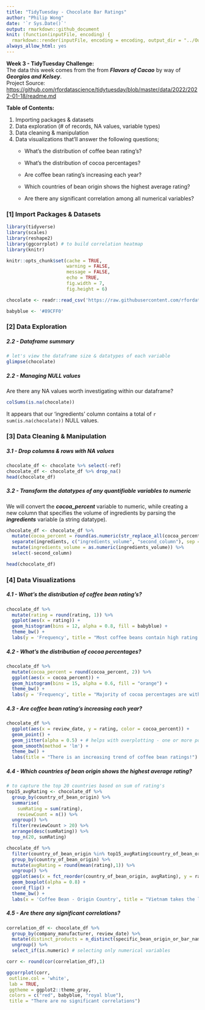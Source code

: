 ```yaml
---
title: "TidyTuesday - Chocolate Bar Ratings"
author: "Philip Wong"
date: '`r Sys.Date()`'
output: rmarkdown::github_document
knit: (function(inputFile, encoding) {
  rmarkdown::render(inputFile, encoding = encoding, output_dir = "../Output") })
always_allow_html: yes
---
```


<strong> Week 3 - TidyTuesday Challenge: </strong> <br> The data this week comes from the 
from ***Flavors of Cacao*** by way of ***Georgios and Kelsey***. <br> 
Project Source: <https://github.com/rfordatascience/tidytuesday/blob/master/data/2022/2022-01-18/readme.md> <br>

<strong> Table of Contents: </strong> <br>

1.  Importing packages & datasets
2.  Data exploration (# of records, NA values, variable types)
3.  Data cleaning & manipulation
4.  Data visualizations that'll answer the following questions;
    -   What's the distribution of coffee bean rating's? 

    -   What's the distribution of cocoa percentages?
    
    -   Are coffee bean rating's increasing each year?
    
    -   Which countries of bean origin shows the highest average rating?
    
    -   Are there any significant correlation among all numerical variables?

### [1] Import Packages & Datasets

```r
library(tidyverse)
library(scales)
library(reshape2)
library(ggcorrplot) # to build correlation heatmap
library(knitr)

knitr::opts_chunk$set(cache = TRUE, 
                      warning = FALSE,
                      message = FALSE, 
                      echo = TRUE, 
                      fig.width = 7, 
                      fig.height = 6)

chocolate <- readr::read_csv('https://raw.githubusercontent.com/rfordatascience/tidytuesday/master/data/2022/2022-01-18/chocolate.csv')

babyblue <- '#89CFF0'
```

### [2] Data Exploration

##### 2.2 - Dataframe summary

```r
# let's view the dataframe size & datatypes of each variable
glimpse(chocolate)
```

##### 2.2 - Managing NULL values

Are there any NA values worth investigating within our dataframe?

```r
colSums(is.na(chocolate))
```
It appears that our 'ingredients' column contains a total of `r sum(is.na(chocolate))` NULL values.

### [3] Data Cleaning & Manipulation

##### 3.1 - Drop columns & rows with NA values

```r
chocolate_df <- chocolate %>% select(-ref)
chocolate_df <- chocolate_df %>% drop_na()
head(chocolate_df)
```

##### 3.2 - Transform the datatypes of any quantifiable variables to numeric

We will convert the ***cocoa_percent*** variable to numeric, while creating a new column that specifies the volume of ingredients by parsing the ***ingredients*** variable (a string datatype).

```r
chocolate_df <- chocolate_df %>% 
  mutate(cocoa_percent = round(as.numeric(str_replace_all(cocoa_percent, "%", ""))/100, 2)) %>% 
  separate(ingredients, c("ingredients_volume", "second_column"), sep = "-", remove = FALSE) %>% 
  mutate(ingredients_volume = as.numeric(ingredients_volume)) %>% 
  select(-second_column)

head(chocolate_df)
```

### [4] Data Visualizations

##### 4.1 - What's the distribution of coffee bean rating's?

```r
chocolate_df %>% 
  mutate(rating = round(rating, 1)) %>% 
  ggplot(aes(x = rating)) + 
  geom_histogram(bins = 12, alpha = 0.8, fill = babyblue) +
  theme_bw() +
  labs(y = 'Frequency', title = "Most coffee beans contain high rating's between 3-4%")
```
##### 4.2 - What's the distribution of cocoa percentages?

```r
chocolate_df %>% 
  mutate(cocoa_percent = round(cocoa_percent, 2)) %>% 
  ggplot(aes(x = cocoa_percent)) +
  geom_histogram(bins = 15, alpha = 0.6, fill = "orange") +
  theme_bw() +
  labs(y = 'Frequency', title = "Majority of cocoa percentages are within 70-80%")
```
##### 4.3 - Are coffee bean rating's increasing each year?
```r
chocolate_df %>% 
  ggplot(aes(x = review_date, y = rating, color = cocoa_percent)) +
  geom_point() +
  geom_jitter(alpha = 0.5) + # helps with overplotting - one or more points in the same place
  geom_smooth(method = 'lm') +
  theme_bw() +
  labs(title = "There is an increasing trend of coffee bean ratings!")
```

##### 4.4 - Which countries of bean origin shows the highest average rating?

```r
# to capture the top 20 countries based on sum of rating's
top15_avgRating <- chocolate_df %>% 
  group_by(country_of_bean_origin) %>% 
  summarise(
    sumRating = sum(rating),
    reviewCount = n()) %>% 
  ungroup() %>%
  filter(reviewCount > 20) %>% 
  arrange(desc(sumRating)) %>% 
  top_n(20, sumRating)

chocolate_df %>% 
  filter(country_of_bean_origin %in% top15_avgRating$country_of_bean_origin) %>%
  group_by(country_of_bean_origin) %>% 
  mutate(avgRating = round(mean(rating),1)) %>% 
  ungroup() %>% 
  ggplot(aes(x = fct_reorder(country_of_bean_origin, avgRating), y = rating, fill = avgRating)) +
  geom_boxplot(alpha = 0.8) +
  coord_flip() +
  theme_bw() +
  labs(x = 'Coffee Bean - Origin Country', title = "Vietnam takes the lead based on average rating's")
```
##### 4.5 - Are there any significant correlations?

```r
correlation_df <- chocolate_df %>% 
  group_by(company_manufacturer, review_date) %>% 
  mutate(distinct_products = n_distinct(specific_bean_origin_or_bar_name)) %>% # number of distinct products for each company per year
  ungroup() %>% 
  select_if(is.numeric) # selecting only numerical variables

corr <- round(cor(correlation_df),1)

ggcorrplot(corr, 
 outline.col = 'white', 
 lab = TRUE,
 ggtheme = ggplot2::theme_gray,
 colors = c("red", babyblue, "royal blue"),
 title = "There are no significant correlations")
```

